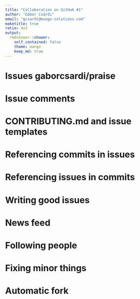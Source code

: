 ```yaml
---
title: "Collaboration on GitHub #1"
author: "Gábor Csárdi"
email: "gcsardi@mango-solutions.com"
maketitle: true
ratio: 4x3
output:
  rmdshower::shower:
    self_contained: false
    theme: mango
    keep_md: true
---
```


# Issues gaborcsardi/praise

# Issue comments

# CONTRIBUTING.md and issue templates

# Referencing commits in issues

# Referencing issues in commits

# Writing good issues

# News feed

# Following people

# Fixing minor things

# Automatic fork
